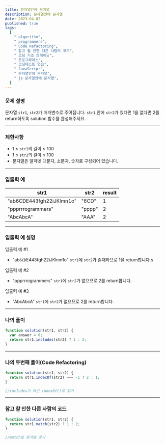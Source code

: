 ```yaml
---
title: 문자열안에 문자열
description: 문자열안에 문자열
date: 2023-04-02
published: true
tags:
  [
    " algorithm",
    " programmers",
    " Code Refactoring",
    " 참고 할 만한 다른 사람의 코드",
    " 코딩 기초 트레이닝",
    " 프로그래머스",
    " 코딩테스트 연습",
    " JavaScript",
    " 문자열안에 문자열",
    " js 문자열안에 문자열",
  ]
---
```


### 문제 설명

문자열 `str1`, `str2`가 매개변수로 주어집니다. `str1` 안에 `str2`가 있다면 1을 없다면 2를 return하도록 solution 함수를 완성해주세요.

---

### 제한사항

- 1 ≤ `str1`의 길이 ≤ 100
- 1 ≤ `str2`의 길이 ≤ 100
- 문자열은 알파벳 대문자, 소문자, 숫자로 구성되어 있습니다.

---

### 입출력 예

| str1                     | str2   | result |
| ------------------------ | ------ | ------ |
| "ab6CDE443fgh22iJKlmn1o" | "6CD"  | 1      |
| "ppprrrogrammers"        | "pppp" | 2      |
| "AbcAbcA"                | "AAA"  | 2      |

---

### 입출력 예 설명

입출력 예 #1

- "ab`6CD`E443fgh22iJKlmn1o" `str1`에 `str2`가 존재하므로 1을 return합니다.s

입출력 예 #2

- "ppprrrogrammers" `str1`에 `str2`가 없으므로 2를 return합니다.

입출력 예 #3

- "AbcAbcA" `str1`에 `str2`가 없으므로 2를 return합니다.

---

### 나의 풀이

```jsx
function solution(str1, str2) {
  var answer = 0;
  return str1.includes(str2) ? 1 : 2;
}
```

---

### 나의 두번째 풀이(Code Refactoring)

```jsx
function solution(str1, str2) {
  return str1.indexOf(str2) === -1 ? 2 : 1;
}

//includes가 아닌 indexOf()로 찾기
```

---

### 참고 할 만한 다른 사람의 코드

```jsx
function solution(str1, str2) {
  return str1.match(str2) ? 1 : 2;
}

//match로 문자열 찾기
```
